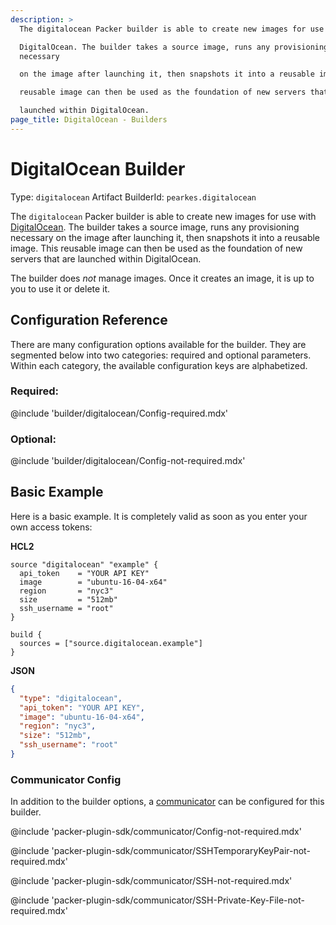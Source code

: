 ```yaml
---
description: >
  The digitalocean Packer builder is able to create new images for use with

  DigitalOcean. The builder takes a source image, runs any provisioning
  necessary

  on the image after launching it, then snapshots it into a reusable image. This

  reusable image can then be used as the foundation of new servers that are

  launched within DigitalOcean.
page_title: DigitalOcean - Builders
---
```


# DigitalOcean Builder

Type: `digitalocean`
Artifact BuilderId: `pearkes.digitalocean`

The `digitalocean` Packer builder is able to create new images for use with
[DigitalOcean](https://www.digitalocean.com). The builder takes a source image,
runs any provisioning necessary on the image after launching it, then snapshots
it into a reusable image. This reusable image can then be used as the
foundation of new servers that are launched within DigitalOcean.

The builder does _not_ manage images. Once it creates an image, it is up to you
to use it or delete it.

## Configuration Reference

There are many configuration options available for the builder. They are
segmented below into two categories: required and optional parameters. Within
each category, the available configuration keys are alphabetized.

### Required:

@include 'builder/digitalocean/Config-required.mdx'

### Optional:

@include 'builder/digitalocean/Config-not-required.mdx'

## Basic Example

Here is a basic example. It is completely valid as soon as you enter your own
access tokens:

**HCL2**

```hcl
source "digitalocean" "example" {
  api_token    = "YOUR API KEY"
  image        = "ubuntu-16-04-x64"
  region       = "nyc3"
  size         = "512mb"
  ssh_username = "root"
}

build {
  sources = ["source.digitalocean.example"]
}
```

**JSON**

```json
{
  "type": "digitalocean",
  "api_token": "YOUR API KEY",
  "image": "ubuntu-16-04-x64",
  "region": "nyc3",
  "size": "512mb",
  "ssh_username": "root"
}
```


### Communicator Config

In addition to the builder options, a
[communicator](/docs/templates/legacy_json_templates/communicator) can be configured for this builder.

@include 'packer-plugin-sdk/communicator/Config-not-required.mdx'

@include 'packer-plugin-sdk/communicator/SSHTemporaryKeyPair-not-required.mdx'

@include 'packer-plugin-sdk/communicator/SSH-not-required.mdx'

@include 'packer-plugin-sdk/communicator/SSH-Private-Key-File-not-required.mdx'
